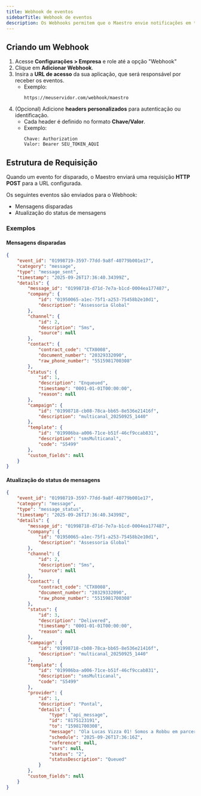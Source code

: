 ```yaml
---
title: Webhook de eventos
sidebarTitle: Webhook de eventos
description: Os Webhooks permitem que o Maestro envie notificações em tempo real para uma URL definida pelo cliente, sempre que determinados eventos ocorrerem. Dessa forma, sua aplicação pode reagir automaticamente sem a necessidade de consultas periódicas à API.
---
```


## Criando um Webhook

1. Acesse **Configurações > Empresa** e role até a opção "Webhook"
2. Clique em **Adicionar Webhook**.  
3. Insira a **URL de acesso** da sua aplicação, que será responsável por receber os eventos.  
   - Exemplo:  
     ```
     https://meuservidor.com/webhook/maestro
     ```
4. (Opcional) Adicione **headers personalizados** para autenticação ou identificação.  
   - Cada header é definido no formato **Chave/Valor**.  
   - Exemplo:
     ```
     Chave: Authorization
     Valor: Bearer SEU_TOKEN_AQUI
     ```

## Estrutura de Requisição

Quando um evento for disparado, o Maestro enviará uma requisição **HTTP POST** para a URL configurada.

Os seguintes eventos são enviados para o Webhook:
- Mensagens disparadas
- Atualização do status de mensagens

### Exemplos

#### Mensagens disparadas
```json
{
    "event_id": "01998719-3597-77dd-9a8f-40779b001e17",
    "category": "message",
    "type": "message_sent",
    "timestamp": "2025-09-26T17:36:40.34399Z",
    "details": {
        "message_id": "01998718-d71d-7e7a-b1cd-0004ea177487",
        "company": {
            "id": "01950065-a1ec-75f1-a253-75458b2e10d1",
            "description": "Assessoria Global"
        },
        "channel": {
            "id": 2,
            "description": "Sms",
            "source": null
        },
        "contact": {
            "contract_code": "CTX0008",
            "document_number": "20329332090",
            "raw_phone_number": "5515981700308"
        },
        "status": {
            "id": 1,
            "description": "Enqueued",
            "timestamp": "0001-01-01T00:00:00",
            "reason": null
        },
        "campaign": {
            "id": "01998718-cb08-78ca-bb65-8e536e21416f",
            "description": "multicanal_20250925_1440"
        },
        "template": {
            "id": "019986ba-a006-71ce-b51f-46cf9ccab831",
            "description": "smsMulticanal",
            "code": "S5499"
        },
        "custom_fields": null
    }
}
```

#### Atualização do status de mensagens
```json
{
    "event_id": "01998719-3597-77dd-9a8f-40779b001e17",
    "category": "message",
    "type": "message_status",
    "timestamp": "2025-09-26T17:36:40.34399Z",
    "details": {
        "message_id": "01998718-d71d-7e7a-b1cd-0004ea177487",
        "company": {
            "id": "01950065-a1ec-75f1-a253-75458b2e10d1",
            "description": "Assessoria Global"
        },
        "channel": {
            "id": 2,
            "description": "Sms",
            "source": null
        },
        "contact": {
            "contract_code": "CTX0008",
            "document_number": "20329332090",
            "raw_phone_number": "5515981700308"
        },
        "status": {
            "id": 3,
            "description": "Delivered",
            "timestamp": "0001-01-01T00:00:00",
            "reason": null
        },
        "campaign": {
            "id": "01998718-cb08-78ca-bb65-8e536e21416f",
            "description": "multicanal_20250925_1440"
        },
        "template": {
            "id": "019986ba-a006-71ce-b51f-46cf9ccab831",
            "description": "smsMulticanal",
            "code": "S5499"
        },
        "provider": {
            "id": 1,
            "description": "Pontal",
            "details": {
                "type": "api_message",
                "id": "8175123191",
                "to": "15981700308",
                "message": "Ola Lucas Vizza 01! Somos a Robbu em parceria com BV.",
                "schedule": "2025-09-26T17:36:16Z",
                "reference": null,
                "vars": null,
                "status": "2",
                "statusDescription": "Queued"
            }
        },
        "custom_fields": null
    }
}
```